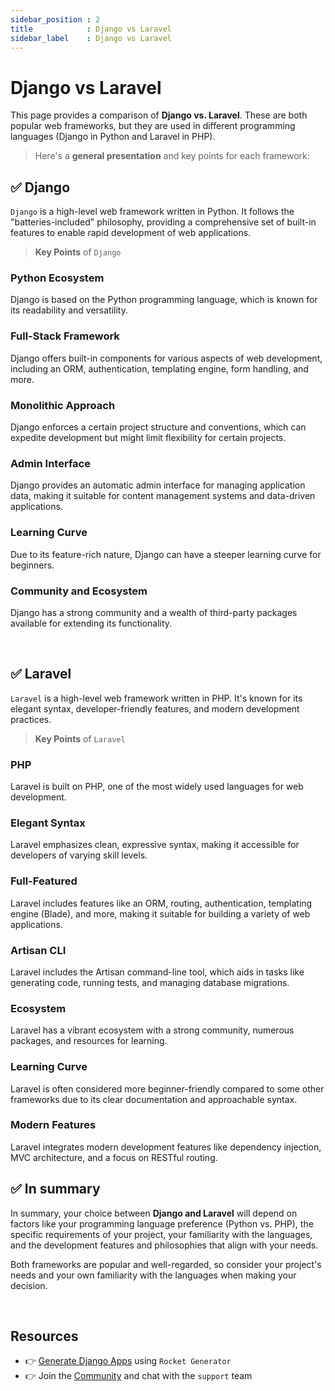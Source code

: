 ```yaml
---
sidebar_position : 2
title            : Django vs Laravel
sidebar_label    : Django vs Laravel
---
```


# Django vs Laravel

This page provides a comparison of **Django vs. Laravel**. These are both popular web frameworks, but they are used in different programming languages (Django in Python and Laravel in PHP).

> Here's a **general presentation** and key points for each framework:

## ✅ Django

`Django` is a high-level web framework written in Python. It follows the "batteries-included" philosophy, providing a comprehensive set of built-in features to enable rapid development of web applications.

> **Key Points** of `Django` 

### **Python Ecosystem** 

Django is based on the Python programming language, which is known for its readability and versatility.

### **Full-Stack Framework** 

Django offers built-in components for various aspects of web development, including an ORM, authentication, templating engine, form handling, and more.

### **Monolithic Approach** 

Django enforces a certain project structure and conventions, which can expedite development but might limit flexibility for certain projects.

### **Admin Interface** 

Django provides an automatic admin interface for managing application data, making it suitable for content management systems and data-driven applications.

### **Learning Curve** 

Due to its feature-rich nature, Django can have a steeper learning curve for beginners.

### **Community and Ecosystem** 

Django has a strong community and a wealth of third-party packages available for extending its functionality.

<br />

## ✅ Laravel

`Laravel` is a high-level web framework written in PHP. It's known for its elegant syntax, developer-friendly features, and modern development practices.

> **Key Points** of `Laravel` 

### **PHP** 

Laravel is built on PHP, one of the most widely used languages for web development.

### **Elegant Syntax** 

Laravel emphasizes clean, expressive syntax, making it accessible for developers of varying skill levels.

### **Full-Featured** 

Laravel includes features like an ORM, routing, authentication, templating engine (Blade), and more, making it suitable for building a variety of web applications.

### **Artisan CLI** 

Laravel includes the Artisan command-line tool, which aids in tasks like generating code, running tests, and managing database migrations.

### **Ecosystem** 

Laravel has a vibrant ecosystem with a strong community, numerous packages, and resources for learning.

### **Learning Curve** 

Laravel is often considered more beginner-friendly compared to some other frameworks due to its clear documentation and approachable syntax.

### **Modern Features** 

Laravel integrates modern development features like dependency injection, MVC architecture, and a focus on RESTful routing.

## ✅ In summary 

In summary, your choice between **Django and Laravel** will depend on factors like your programming language preference (Python vs. PHP), 
the specific requirements of your project, your familiarity with the languages, and the development features and philosophies that align with your needs. 

Both frameworks are popular and well-regarded, so consider your project's needs and your own familiarity with the languages when making your decision.

<br />

## Resources

- 👉 [Generate Django Apps](https://app-generator.dev/django/) using `Rocket Generator`
- 👉 Join the [Community](https://discord.gg/fZC6hup) and chat with the `support` team 
